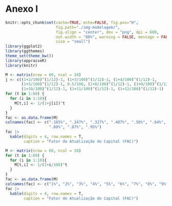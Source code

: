 # Anexo I {.unnumbered}

```r
knitr::opts_chunk$set(cache=TRUE, echo=FALSE, fig.pos="H", 
                      fig.path="./img-modelagem/",
                      fig.align = "center", dev = "png", dpi = 600, 
                      out.width = "80%", warning = FALSE, message = FALSE,
                      size = "small")
library(ggplot2)
library(ggthemes)
theme_set(theme_bw())
library(appraiseR)
library(knitr)
```

```r
M <- matrix(nrow = 60, ncol = 10)
j <- c((1+2/100)^(1/12)-1, (1+3/100)^(1/12)-1, (1+4/100)^(1/12)-1, 
       (1+5/100)^(1/12)-1, 0.5/100, (1+8/100)^(1/12)-1, (1+9/100)^(1/12)-1,
       (1+10/100)^(1/12)-1, (1+11/100)^(1/12)-1, (1+12/100)^(1/12)-1)
for (t in 1:60) {
  for (i in 1:10){
    M[t,i] <- 1/(1+j[i])^t
  }
}
fac <- as.data.frame(M)
colnames(fac) <- c(".165%", ".247%", ".327%", ".407%", ".50%", ".64%", ".72%", 
                   ".80%", ".87%", ".95%")
fac |>
  kable(digits = 4, row.names = T,
        caption = "Fator de Atualização do Capital (FAC)")
```


```r
M <- matrix(nrow = 60, ncol = 10)
for (t in 1:60) {
  for (i in 1:10){
    M[t,i] <- 1/(1+i/100)^t
  }
}
fac <- as.data.frame(M)
colnames(fac) <- c("1%", "2%", "3%", "4%", "5%", "6%", "7%", "8%", "9%", "10%")
fac |>
  kable(digits = 4, row.names = T,
        caption = "Fator de Atualização do Capital (FAC)")
```
